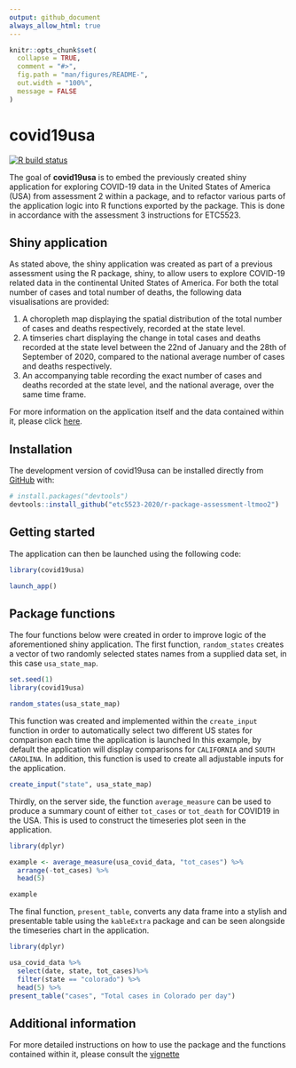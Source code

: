 ```yaml
---
output: github_document
always_allow_html: true
---
```


<!-- README.md is generated from README.Rmd. Please edit that file -->

```r
knitr::opts_chunk$set(
  collapse = TRUE,
  comment = "#>",
  fig.path = "man/figures/README-",
  out.width = "100%",
  message = FALSE
)
```

# covid19usa

<!-- badges: start -->
[![R build status](https://github.com/etc5523-2020/r-package-assessment-ltmoo2/workflows/R-CMD-check/badge.svg)](https://github.com/etc5523-2020/r-package-assessment-ltmoo2/actions)
<!-- badges: end -->

The goal of **covid19usa** is to embed the previously created shiny application for exploring COVID-19 data in the United States of America (USA) from assessment 2 within a package, and to refactor various parts of the application logic into R functions exported by the package. This is done in accordance with the assessment 3 instructions for ETC5523.

## Shiny application
As stated above, the shiny application was created as part of a previous assessment using the R package, shiny, to allow users to explore COVID-19 related data in the continental United States of America. For both the total number of cases and total number of deaths, the following data visualisations are provided:

1. A choropleth map displaying the spatial distribution of the total number of cases and deaths respectively, recorded at the state level.  
2. A timseries chart displaying the change in total cases and deaths recorded at the state level between the 22nd of January and the 28th of September of 2020, compared to the national average number of cases and deaths respectively.  
3. An accompanying table recording the exact number of cases and deaths recorded at the state level, and the national average, over the same time frame.  

For more information on the application itself and the data contained within it, please click [here](https://github.com/etc5523-2020/shiny-assessment-ltmoo2).

## Installation

<!-- You can install the released version of covid19usa from [CRAN](https://CRAN.R-project.org) with: -->

<!-- ``` r -->
<!-- install.packages("covid19usa") -->
<!-- ``` -->

The development version of covid19usa can be installed directly from [GitHub](https://github.com/etc5523-2020/r-package-assessment-ltmoo2) with:

``` r
# install.packages("devtools")
devtools::install_github("etc5523-2020/r-package-assessment-ltmoo2")
```
## Getting started

The application can then be launched using the following code:

```r
library(covid19usa)

launch_app()
```

## Package functions
The four functions below were created in order to improve logic of the aforementioned shiny application. The first function, `random_states` creates a vector of two randomly selected states names from a supplied data set, in this case `usa_state_map`.
```r
set.seed(1)
library(covid19usa)

random_states(usa_state_map)
```
This function was created and implemented within the `create_input` function in order to automatically select two different US states for comparison each time the application is launched In this example, by default the application will display comparisons for `CALIFORNIA` and `SOUTH CAROLINA`. In addition, this function is used to create all adjustable inputs for the application.

```r
create_input("state", usa_state_map)
```

Thirdly, on the server side, the function `average_measure` can be used to produce a summary count of either `tot_cases` or `tot_death` for COVID19 in the USA. This is used to construct the timeseries plot seen in the application.

```r
library(dplyr)

example <- average_measure(usa_covid_data, "tot_cases") %>%
  arrange(-tot_cases) %>%
  head(5)

example
```
The final function, `present_table`, converts any data frame into a stylish and presentable table using the `kableExtra` package and can be seen alongside the timeseries chart in the application.

```r
library(dplyr)

usa_covid_data %>%
  select(date, state, tot_cases)%>%
  filter(state == "colorado") %>%
  head(5) %>%
present_table("cases", "Total cases in Colorado per day")
```

## Additional information
For more detailed instructions on how to use the package and the functions contained within it, please consult the [vignette](https://etc5523-2020.github.io/r-package-assessment-ltmoo2/)